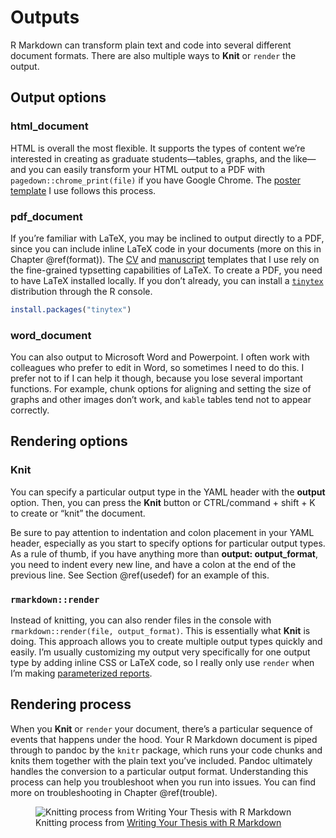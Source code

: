 # Outputs {#output}

R Markdown can transform plain text and code into several different document formats. There are also multiple ways to **Knit** or `render` the output.

## Output options

### html_document

HTML is overall the most flexible. It supports the types of content we're interested in creating as graduate students---tables, graphs, and the like---and you can easily transform your HTML output to a PDF with `pagedown::chrome_print(file)` if you have Google Chrome. The [poster template](https://github.com/brentthorne/posterdown) I use follows this process.

### pdf_document

If you're familiar with LaTeX, you may be inclined to output directly to a PDF, since you can include inline LaTeX code in your documents (more on this in Chapter \@ref(format)). The [CV](https://github.com/mitchelloharawild/vitae) and [manuscript](https://github.com/rosannav/thesis_in_rmarkdown/tree/master/example_thesis) templates that I use rely on the fine-grained typsetting capabilities of LaTeX. To create a PDF, you need to have LaTeX installed locally. If you don't already, you can install a [`tinytex`](https://yihui.org/tinytex/) distribution through the R console.

```r
install.packages("tinytex")
```

### word_document

You can also output to Microsoft Word and Powerpoint. I often work with colleagues who prefer to edit in Word, so sometimes I need to do this. I prefer not to if I can help it though, because you lose several important functions. For example, chunk options for aligning and setting the size of graphs and other images don't work, and `kable` tables tend not to appear correctly.

## Rendering options

### Knit

You can specify a particular output type in the YAML header with the **output** option. Then, you can press the **Knit** button or CTRL/command + shift + K to create or "knit" the document. 

Be sure to pay attention to indentation and colon placement in your YAML header, especially as you start to specify options for particular output types. As a rule of thumb, if you have anything more than **output: output_format**, you need to indent every new line, and have a colon at the end of the previous line. See Section \@ref(usedef) for an example of this.

### `rmarkdown::render`

Instead of knitting, you can also render files in the console with `rmarkdown::render(file, output_format)`. This is essentially what **Knit** is doing. This approach allows you to create multiple output types quickly and easily. I'm usually customizing my output very specifically for one output type by adding inline CSS or LaTeX code, so I really only use `render` when I'm making [parameterized reports](https://rmarkdown.rstudio.com/developer_parameterized_reports.html%23parameter_types%2F).

## Rendering process

When you **Knit** or `render` your document, there's a particular sequence of events that happens under the hood. Your R Markdown document is piped through to pandoc by the `knitr` package, which runs your code chunks and knits them together with the plain text you've included. Pandoc ultimately handles the conversion to a particular output format. Understanding this process can help you troubleshoot when you run into issues. You can find more on troubleshooting in Chapter \@ref(trouble).

![Knitting process from [Writing Your Thesis with R Markdown](https://www.rosannavanhespen.nl/thesis_in_rmarkdown/)](https://rosannavanhespenresearch.files.wordpress.com/2016/03/pandoc1.png)